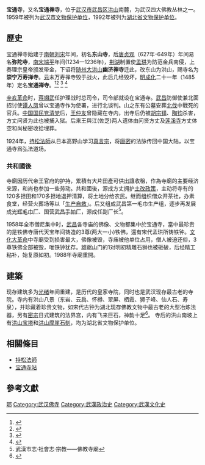 {{文物保护单位
| 级别 = 省级
| 省区市 = 湖北省
| 图片 = [[File:Wuhan_Baotong_Si_2012.11.21_11-21-02.jpg|240px]]
| 名称 = 宝通寺
| 编号 = 
| 分类 = 古建筑及历史纪念建筑物
| 时代 = 明、清
| 所在 = [[武汉市|武汉市]][[武昌区|武昌区]]
| 登录 = 1992年12月16日
}}
'''宝通寺'''，又名'''宝通禅寺'''，位于[[武汉市|武汉市]][[武昌区|武昌区]][[洪山|洪山]]南麓，为武汉四大佛教丛林之一。1959年被列为[[武汉市文物保护单位|武汉市文物保护单位]]，1992年被列为[[湖北省文物保护单位|湖北省文物保护单位]]。

== 歷史 ==
宝通禅寺始建于[[南朝|南朝]][[刘宋|刘宋]]年间，初名'''东山寺'''，后[[唐|唐]][[貞觀_(唐朝)|贞观]]（627年-649年）年间易名'''弥陀寺'''，[[南宋|南宋]][[端平|端平]]年间(1234一1236年)，[[荆湖|荆湖]]制置使[[孟珙|孟珙]]为防范金兵南侵，上奏理宗皇帝颁发带金，下诏将[[随州|随州]][[大洪山|大洪山]]'''幽济禅寺'''迁此，改东山为洪山，赐寺名为'''崇宁万寿掸寺'''。[[元|元]]末万寿禅寺毁于战火，此后几经毁坏，[[明|明]][[成化|成化]]二十一年（1485年）定名'''宝通禅寺'''。<ref>{{cite web|title=武汉宗教圣地游玩最全攻略：宝通寺|url=http://travel.sina.com.cn/china/2009-04-08/141575451.shtml|publisher=新浪旅游|accessdate=2012-02-07|archive-date=2011-10-27|archive-url=https://web.archive.org/web/20111027112421/http://travel.sina.com.cn/china/2009-04-08/141575451.shtml|dead-url=no}}</ref><ref>{{cite web|title=宝通寺|url=http://www.wuchang.gov.cn/publish/wcqzfw/C1201104251818520213.shtml|publisher=武昌政府网|accessdate=2012-02-07|deadurl=yes|archiveurl=https://web.archive.org/web/20120315075353/http://www.wuchang.gov.cn/publish/wcqzfw/C1201104251818520213.shtml|archivedate=2012-03-15}}</ref>
<ref>{{cite web|title=宝通寺|url=http://www.hb.xinhuanet.com/travel/2006-02/20/content_6274222.htm|publisher=新华社湖北频道|accessdate=2006-02-20|deadurl=yes|archiveurl=https://web.archive.org/web/20060517112720/http://www.hb.xinhuanet.com/travel/2006-02/20/content_6274222.htm|archivedate=2006-05-17}}</ref>
<ref>{{cite web|title=禅宗名刹 武汉宝通寺|url=http://www.ichanfeng.com/news/tianxiazongfeng/2015/1217/2166.html|publisher=禅风网|accessdate=2015-12-17|archive-url=https://web.archive.org/web/20160920204847/http://www.ichanfeng.com/news/tianxiazongfeng/2015/1217/2166.html|archive-date=2016-09-20|dead-url=yes}}</ref>

[[辛亥革命|辛亥革命]]时，[[蒋翊武|蒋翊武]]任护理战时总司令，司令部就设在宝通寺。[[武昌区|武昌]]防御使兼北面招讨使[[谭人凤|谭人凤]]曾以宝通寺作为使署，进行北谈判。山之东有公墓安葬[[北伐_(中華民國)|北伐]]中戰死的官兵。[[中国国民党清党|中国国民党清党]]后，[[王仲友|王仲友]]曾隐藏在寺内，出寺后仍被[[胡宗铎|胡宗铎]]、[[陶钧|陶钧]]杀害，方丈问贤为此也被捕入狱。后来王與江(佐芝)两人遗体由问贤方丈及[[莲溪寺|莲溪寺]]方丈体空和尚秘密收拾埋葬。

1924年，[[持松法師|持松法師]]从日本高野山学习[[真言宗|真言宗]]，将[[唐密|唐密]]的法脉传回中国大陆，以宝通寺爲弘法道场。

=== 共和國後 ===
寺廟因历代帝王官府的护持，累積有大片田產可供出讓收租，作為寺廟的主要经济来源，和尚也参加一些劳动。共和國後，源成方丈拥护[[土地改革运动|土改政策]]，主动将寺有的120多担田和170多担地退押清算，将土地分给农民。继而组织僧众开茶社，办素食堂，经营火葬场等以「[[生产自救|生产自救]]」。后又组成武昌第一毛巾生产组，逐步再发展成[[光辉毛巾厂|光辉毛巾厂]]、国营[[武昌手帕厂|武昌手帕厂]]，源成任副厂长<ref>武漢市志·社會志·宗教——佛教寺廟</ref>。

1958年全市僧尼集中时，[[武昌区|武昌]]各寺庙的佛像、文物都集中於宝通寺，當中最珍贵的是铁佛寺唐代天宝年间铸造的3尊(两大一小)铁佛，還有宋代孟珙所铸铁钟。[[文化大革命|文化大革命]]中寺廟受到损害最大，佛像被毁，寺庙被他单位占用，僧人被迫还俗，3尊铁佛全部被毁，唯铁钟犹存。雄踞山门的1对明初精雕石狮也被砸破，后经精工粘补，始复原如初。1988年寺廟重開。

== 建築 ==
现存建筑多为[[光绪|光绪]]年间重建，是历代的皇家寺院，同时也是武汉现存最古老的寺院。寺内有洪山八景（东岩、云扃、怀樽、翠屏、栖霞、狮子峰、仙人石、寿泉），并珍藏着珍贵文物，如宋代古钟为湖北现存佛教文物中最古老的大型冶炼法器，另有[[密宗|密宗]]日式建筑的法界宫，内有飞来巨石，神韵十足<ref>{{cite web|title=历史久远的宝通禅寺|url=http://www.cnhan.com/gb/content/2003-03/03/content_251357.htm|publisher=汉网|accessdate=2012-02-07|archive-url=https://web.archive.org/web/20040105182155/http://www.cnhan.com/gb/content/2003-03/03/content_251357.htm|archive-date=2004-01-05|dead-url=yes}}</ref>。
寺后的洪山南坡上有[[洪山宝塔|洪山宝塔]]和[[洪山摩崖石刻|洪山摩崖石刻]]，均为湖北省文物保护单位。

{{Gallery
|title=
|footer=
|width=300
|height=
|lines=1
|File:Wuhan Baotong Si 2012.11.21 11-20-00.jpg|山门
|File:Wuhan Baotong Si 2012.11.21 11-23-39.jpg|弥勒殿
|File:Wuhan Baotong Si 2012.11.21 11-27-50.jpg|大雄宝殿
|File:Wuhan Baotong Si 2012.11.21 11-29-10.jpg|藏经楼
}}

==相關條目==
* [[持松法師|持松法師]]
* [[宝通寺站|宝通寺站]]

==參考文獻==
{{commonscat|Baotong Temple}}
{{reflist}}
{{coord|30|31|51.2|N|114|20|27.6|E|region:CN|display=title}}
{{武汉文化}}
{{China-buddhism-temple}}

[[Category:汉族地区佛教全国重点寺院|鄂]]
[[Category:武汉佛寺|Category:武汉佛寺]]
[[Category:武漢政治史|Category:武漢政治史]]
[[Category:武漢文化史|Category:武漢文化史]]